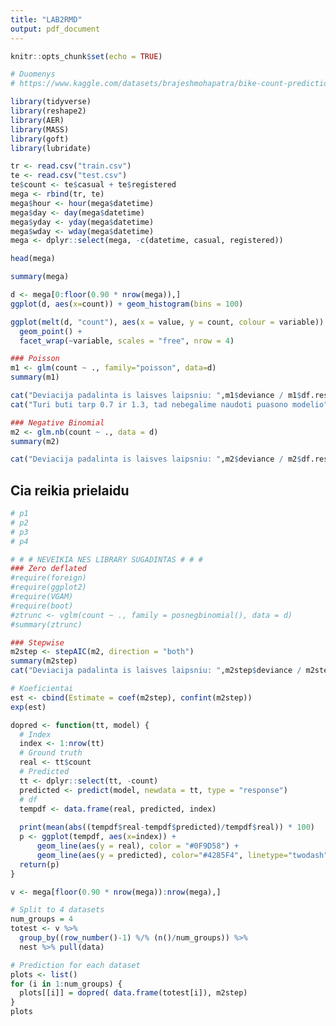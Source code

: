 ```yaml
---
title: "LAB2RMD"
output: pdf_document
---
```


```r
knitr::opts_chunk$set(echo = TRUE)
```

```r
# Duomenys 
# https://www.kaggle.com/datasets/brajeshmohapatra/bike-count-prediction-data-set?select=train.csv

library(tidyverse)
library(reshape2)
library(AER)
library(MASS)
library(goft)
library(lubridate)
```


```r
tr <- read.csv("train.csv")
te <- read.csv("test.csv")
te$count <- te$casual + te$registered
mega <- rbind(tr, te)
mega$hour <- hour(mega$datetime)
mega$day <- day(mega$datetime)
mega$yday <- yday(mega$datetime)
mega$wday <- wday(mega$datetime)
mega <- dplyr::select(mega, -c(datetime, casual, registered))
```


```r
head(mega)
```

```r
summary(mega)
```

```r
d <- mega[0:floor(0.90 * nrow(mega)),]
ggplot(d, aes(x=count)) + geom_histogram(bins = 100)
```

```r
ggplot(melt(d, "count"), aes(x = value, y = count, colour = variable)) + 
  geom_point() + 
  facet_wrap(~variable, scales = "free", nrow = 4)
```


```r
### Poisson
m1 <- glm(count ~ ., family="poisson", data=d)
summary(m1)

cat("Deviacija padalinta is laisves laipsniu: ",m1$deviance / m1$df.residual)
cat("Turi buti tarp 0.7 ir 1.3, tad nebegalime naudoti puasono modelio")
```

```r
### Negative Binomial
m2 <- glm.nb(count ~ ., data = d)
summary(m2)

cat("Deviacija padalinta is laisves laipsniu: ",m2$deviance / m2$df.residual)
```

## Cia reikia prielaidu
```r
# p1
# p2
# p3
# p4
```


```r
# # # NEVEIKIA NES LIBRARY SUGADINTAS # # #
### Zero deflated
#require(foreign)
#require(ggplot2)
#require(VGAM)
#require(boot)
#ztrunc <- vglm(count ~ ., family = posnegbinomial(), data = d)
#summary(ztrunc)
```


```r
### Stepwise
m2step <- stepAIC(m2, direction = "both")
summary(m2step)
cat("Deviacija padalinta is laisves laipsniu: ",m2step$deviance / m2step$df.residual)
```


```r
# Koeficientai
est <- cbind(Estimate = coef(m2step), confint(m2step))
exp(est)

```

```r
dopred <- function(tt, model) { 
  # Index
  index <- 1:nrow(tt)
  # Ground truth
  real <- tt$count
  # Predicted
  tt <- dplyr::select(tt, -count)
  predicted <- predict(model, newdata = tt, type = "response")
  # df
  tempdf <- data.frame(real, predicted, index)
  
  print(mean(abs((tempdf$real-tempdf$predicted)/tempdf$real)) * 100)
  p <- ggplot(tempdf, aes(x=index)) + 
      geom_line(aes(y = real), color = "#0F9D58") + 
      geom_line(aes(y = predicted), color="#4285F4", linetype="twodash") 
  return(p)
}
```



```r
v <- mega[floor(0.90 * nrow(mega)):nrow(mega),]

# Split to 4 datasets
num_groups = 4
totest <- v %>% 
  group_by((row_number()-1) %/% (n()/num_groups)) %>%
  nest %>% pull(data)

# Prediction for each dataset
plots <- list()
for (i in 1:num_groups) {
  plots[[i]] = dopred( data.frame(totest[i]), m2step)
}
plots

```






